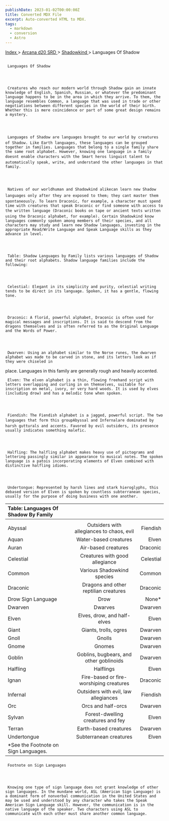 ```yaml
---
publishDate: 2023-01-02T00:00:00Z
title: Converted MDX File
excerpt: Auto-converted HTML to MDX.
tags:
  - markdown
  - conversion
  - Astro
---
```


[
Index
](-index) >
[
Arcana d20 SRD
](arcana-d20-srd-index) >
[
Shadowkind
](arcana-d20-srd-shadowkind-index) > Languages Of Shadow

##

     Languages Of Shadow




     Creatures who reach our modern world through Shadow gain an innate knowledge of English, Spanish, Russian, or whatever the predominant language happens to be in the area in which they arrive. To them, the language resembles Common, a language that was used in trade or other negotiations between different species in the world of their birth. Whether this is mere coincidence or part of some great design remains a mystery.




     Languages of Shadow are languages brought to our world by creatures of Shadow. Like Earth languages, these languages can be grouped together in families. Languages that belong to a single family share the same root alphabet. However, knowing one language in a family doesnt enable characters with the Smart heros linguist talent to automatically speak, write, and understand the other languages in that family.




     Natives of our worldhuman and Shadowkind alikecan learn new Shadow languages only after they are exposed to them; they cant master them spontaneously. To learn Draconic, for example, a character must spend time with creatures that speak Draconic or find someone with access to the written language (Draconic books on tape or ancient texts written using the Draconic alphabet, for example). Certain Shadowkind know languages commonly spoken among members of their species, and all characters may study and learn new Shadow languages, investing in the appropriate Read/Write Language and Speak Language skills as they advance in level.




     Table: Shadow Languages by Family lists various languages of Shadow and their root alphabets. Shadow language families include the following:




     Celestial: Elegant in its simplicity and purity, celestial writing tends to be direct in its language. Spoken, it has a gentle, flowing tone.




     Draconic: A florid, powerful alphabet, Draconic is often used for magical messages and inscriptions. It is said to descend from the dragons themselves and is often referred to as the Original Language and the Words of Power.




     Dwarven: Using an alphabet similar to the Norse runes, the dwarven alphabet was made to be carved in stone, and its letters look as if they were chiseled in

place. Languages in this family are generally rough and heavily accented.

     Elven: The elven alphabet is a thin, flowing freehand script with letters overlapping and curling in on themselves, suitable for inscription on metal, ivory, or very hard woods. It is used by elves (including drow) and has a melodic tone when spoken.




     Fiendish: The Fiendish alphabet is a jagged, powerful script. The two languages that form this groupAbyssal and Infernalare dominated by harsh gutturals and accents. Favored by evil outsiders, its presence usually indicates something malefic.




     Halfling: The halfling alphabet makes heavy use of pictograms and lettering passingly similar in appearance to musical notes. The spoken language is a patois incorporating elements of Elven combined with distinctive halfling idioms.




     Undertongue: Represented by harsh lines and stark hieroglyphs, this debased version of Elven is spoken by countless subterranean species, usually for the purpose of doing business with one another.

| Table: Languages Of Shadow By Family  |                                           |           |
| :------------------------------------ | :---------------------------------------: | --------: |
|                                       |                                           |           |
| Abyssal                               | Outsiders with allegiances to chaos, evil |  Fiendish |
| Aquan                                 |           Water-based creatures           |     Elven |
| Auran                                 |            Air-based creatures            |  Draconic |
| Celestial                             |      Creatures with good allegiance       | Celestial |
| Common                                |        Various Shadowkind species         |    Common |
| Draconic                              |   Dragons and other reptilian creatures   |  Draconic |
| Drow Sign Language                    |                   Drow                    |    None\* |
| Dwarven                               |                  Dwarves                  |   Dwarven |
| Elven                                 |        Elves, drow, and half-elves        |     Elven |
| Giant                                 |           Giants, trolls, ogres           |   Dwarven |
| Gnoll                                 |                  Gnolls                   |   Dwarven |
| Gnome                                 |                  Gnomes                   |   Dwarven |
| Goblin                                |  Goblins, bugbears, and other goblinoids  |   Dwarven |
| Halfling                              |                 Halflings                 |     Elven |
| Ignan                                 |  Fire-based or fire-worshiping creatures  |  Draconic |
| Infernal                              |   Outsiders with evil, law allegiances    |  Fiendish |
| Orc                                   |            Orcs and half-orcs             |   Dwarven |
| Sylvan                                |     Forest-dwelling creatures and fey     |     Elven |
| Terran                                |           Earth-based creatures           |   Dwarven |
| Undertongue                           |          Subterranean creatures           |     Elven |
| \*See the Footnote on Sign Languages. |                                           |           |

###

     Footnote on Sign Languages




     Knowing one type of sign language does not grant knowledge of other sign languages. In the mundane world, ASL (American Sign Language) is a dominant form of nonverbal communication in the United States and may be used and understood by any character who takes the Speak American Sign Language skill. However, the communication is in the native language of the speaker. Two characters using ASL to communicate with each other must share another common language.
